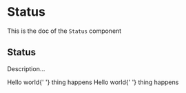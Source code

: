 <!--- Status.stories.mdx --->


<Meta title="Design System/Atoms/Status" component={Status} />

# Status

This is the doc of the `Status` component

## Status

Description...

<Canvas>
  <Story name="base">
    <Stack size={3}>
      <Status variant="success">
        <Text>
          Hello world{' '}
          <Text as="span" highlighted>
            thing happens
          </Text>
        </Text>
      </Status>
      <Status variant="secondary">
        <Text>
          Hello world{' '}
          <Text as="span" highlighted>
            thing happens
          </Text>
        </Text>
      </Status>
    </Stack>
  </Story>
</Canvas>
